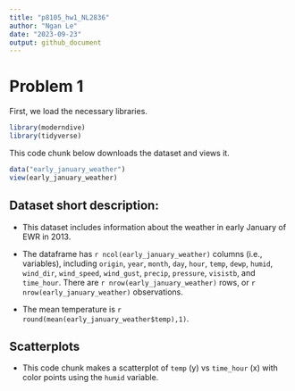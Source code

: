 ```yaml
---
title: "p8105_hw1_NL2836"
author: "Ngan Le"
date: "2023-09-23"
output: github_document
---
```


# Problem 1

First, we load the necessary libraries.

```r
library(moderndive)
library(tidyverse)
```

This code chunk below downloads the dataset and views it.

```r
data("early_january_weather")
view(early_january_weather)
```

## Dataset short description:

- This dataset includes information about the weather in early January of EWR in 2013. 

- The dataframe has `r ncol(early_january_weather)` columns (i.e., variables), including `origin`, `year`, `month`, `day`, `hour`, `temp`, `dewp`, `humid`, `wind_dir`, `wind_speed`, `wind_gust`, `precip`, `pressure`, `visistb`, and `time_hour`. There are `r nrow(early_january_weather)` rows, or `r nrow(early_january_weather)` observations.

- The mean temperature is `r round(mean(early_january_weather$temp),1)`.

## Scatterplots

- This code chunk makes a scatterplot of `temp` (y) vs `time_hour` (x) with color points using the `humid` variable.



